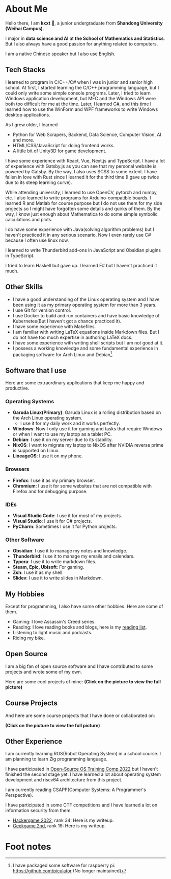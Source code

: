 

<Seo title="About" />

# About Me

Hello there, I am **kxxt** 👋, a junior undergraduate from **Shandong University (Weihai Campus)**.

I major in **data science and AI** at **the School of Mathematics and Statistics**. But I also always have a good passion for anything related to computers.

I am a native Chinese speaker but I also use English.

## Tech Stacks

I learned to program in C/C++/C# when I was in junior and senior high school.
At first, I started learning the C/C++ programming language, but I could only write some simple console programs. Later, I tried to learn Windows application development, but MFC and the Windows API were both too difficult for me at the time.
Later, I learned C#, and this time I learned how to use the WinForm and WPF frameworks to write Windows desktop applications.

As I grew older, I learned

- Python for Web Scrapers, Backend, Data Science, Computer Vision, AI and more.
- HTML/CSS/JavaScript for doing frontend works.
- A little bit of Unity3D for game development.

I have some experience with React, Vue, Next.js and TypeScript.
I have a lot of experience with Gatsby.js as you can see that my personal website is powered by Gatsby. By the way, I also uses SCSS to some extent.
I have fallen in love with Rust since I learned it for the third time (I gave up twice due to its steep learning curve).

While attending university,
I learned to use OpenCV, pytorch and numpy, etc.
I also learned to write programs for Arduino-compatible boards.
I learned R and Matlab for course purpose but I do not use them for my side projects so I might have forgotten some details and quirks of them.
By the way, I know just enough about Mathematica to do some simple symbolic calculations and plots.

I do have some experience with Java(solving algorithm problems) but I haven't practiced it in any serious scenario. Now I even rarely use C# because I often use linux now.

I learned to write Thunderbird add-ons in JavaScript and Obsidian plugins in TypeScript.

I tried to learn Haskell but gave up. I learned F# but I haven't practiced it much.

## Other Skills

- I have a good understanding of the Linux operating system and I have been using it as my primary operating system for more than 3 years.
- I use Git for version control.
- I use Docker to build and run containers and have basic knowledge of Kubernetes(But I haven't got a chance practiced it).
- I have some experience with Makefiles.
- I am familiar with writing LaTeX equations inside Markdown files. But I do not have too much expertise in authoring LaTeX docs.
- I have some experience with writing shell scripts but I am not good at it.
- I possess a working knowledge and some fundamental experience in packaging software for Arch Linux and Debian[^1].

## Software that I use

Here are some extraordinary applications that keep me happy and productive.

### Operating Systems

- **Garuda Linux(Primary)**: Garuda Linux is a rolling distribution based on the Arch Linux operating system.
  - I use it for my daily work and it works perfectly.
- **Windows**: Now I only use it for gaming and tasks that require Windows or when I want to use my laptop as a tablet PC.
- **Debian**: I use it on my server due to its stability.
- **NixOS**: I want to migrate my laptop to NixOS after NVIDIA reverse prime is supported on Linux.
- **LineageOS**: I use it on my phone.

### Browsers

- **Firefox**: I use it as my primary browser.
- **Chromium**: I use it for some websites that are not compatible with Firefox and for debugging purpose.

### IDEs

- **Visual Studio Code**: I use it for most of my projects.
- **Visual Studio**: I use it for C# projects.
- **PyCharm**: Sometimes I use it for Python projects.

### Other Software

- **Obsidian**: I use it to manage my notes and knowledge.
- **Thunderbird**: I use it to manage my emails and calendars.
- **Typora**: I use it to write markdown files.
- **Steam, Epic, Ubisoft**: For gaming.
- **Zsh**: I use it as my shell.
- **Slidev**: I use it to write slides in Markdown.

## My Hobbies

Except for programming, I also have some other hobbies. Here are some of them.

- Gaming: I love Assassin's Creed series.
- Reading: I love reading books and blogs, here is my [reading list](https://t.me/kxxt_read).
- Listening to light music and podcasts.
- Riding my bike.

## Open Source

I am a big fan of open source software and I have contributed to some projects and wrote some of my own.

Here are some cool projects of mine: **(Click on the picture to view the full picture)**

<PersonalProjects />

## Course Projects

And here are some course projects that I have done or collaborated on:

**(Click on the picture to view the full picture)**

<CourseProjects />

## Other Experience

I am currently learning ROS(Robot Operating System) in a school course. I am planning to learn Zig programming language.

I have participated in [Open-Source OS Training Comp 2022](https://github.com/LearningOS/rust-based-os-comp2023/tree/comp2022)
but I haven't finished the second stage yet. I have learned a lot about operating system development and riscv64 architecture from this project.

I am currently reading CSAPP(Computer Systems: A Programmer's Perspective).

I have participated in some CTF competitions and I have learned a lot on information security from them.

- [Hackergame 2022](https://github.com/USTC-Hackergame/hackergame2022-writeups), rank 34: Here is my <Link to="/blog/my-first-ctf-hackergame-2022/">writeup</Link>.
- [Geekgame 2nd](https://github.com/PKU-GeekGame/geekgame-2nd), rank 19: Here is my <Link to="/blog/geekgame-2nd-writeup/">writeup</Link>.


# Foot notes

[^1]: I have packaged some software for raspberry pi: https://github.com/piculator (No longer maintained)
